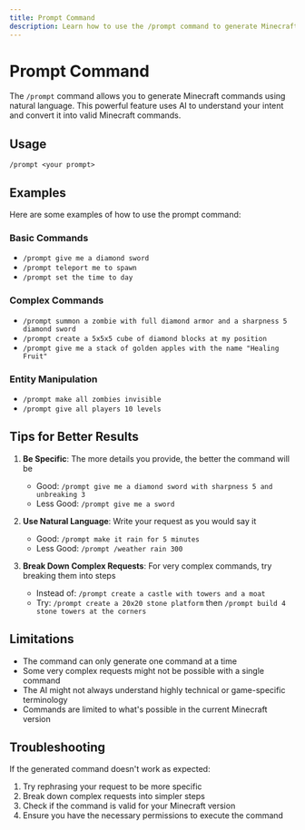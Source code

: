 ```yaml
---
title: Prompt Command
description: Learn how to use the /prompt command to generate Minecraft commands using natural language
---
```



<InlineTOC items={toc} />

# Prompt Command

The `/prompt` command allows you to generate Minecraft commands using natural language. This powerful feature uses AI to understand your intent and convert it into valid Minecraft commands.

## Usage

```
/prompt <your prompt>
```

## Examples

Here are some examples of how to use the prompt command:

### Basic Commands

- `/prompt give me a diamond sword`
- `/prompt teleport me to spawn`
- `/prompt set the time to day`

### Complex Commands

- `/prompt summon a zombie with full diamond armor and a sharpness 5 diamond sword`
- `/prompt create a 5x5x5 cube of diamond blocks at my position`
- `/prompt give me a stack of golden apples with the name "Healing Fruit"`

### Entity Manipulation

- `/prompt make all zombies invisible`
- `/prompt give all players 10 levels`

## Tips for Better Results

1. **Be Specific**: The more details you provide, the better the command will be

   - Good: `/prompt give me a diamond sword with sharpness 5 and unbreaking 3`
   - Less Good: `/prompt give me a sword`

2. **Use Natural Language**: Write your request as you would say it

   - Good: `/prompt make it rain for 5 minutes`
   - Less Good: `/prompt /weather rain 300`

3. **Break Down Complex Requests**: For very complex commands, try breaking them into steps
   - Instead of: `/prompt create a castle with towers and a moat`
   - Try: `/prompt create a 20x20 stone platform` then `/prompt build 4 stone towers at the corners`

## Limitations

- The command can only generate one command at a time
- Some very complex requests might not be possible with a single command
- The AI might not always understand highly technical or game-specific terminology
- Commands are limited to what's possible in the current Minecraft version

## Troubleshooting

If the generated command doesn't work as expected:

1. Try rephrasing your request to be more specific
2. Break down complex requests into simpler steps
3. Check if the command is valid for your Minecraft version
4. Ensure you have the necessary permissions to execute the command
